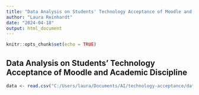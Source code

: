 ```yaml
---
title: "Data Analysis on Students' Technology Acceptance of Moodle and Academic Discipline"
author: "Laura Reinhardt"
date: "2024-04-18"
output: html_document
---
```


```r
knitr::opts_chunk$set(echo = TRUE)
```

## Data Analysis on Students' Technology Acceptance of Moodle and Academic Discipline


```r
data <- read.csv("C:/Users/laura/Documents/AI/technology-acceptance/data/data_tastudents.csv")
```


